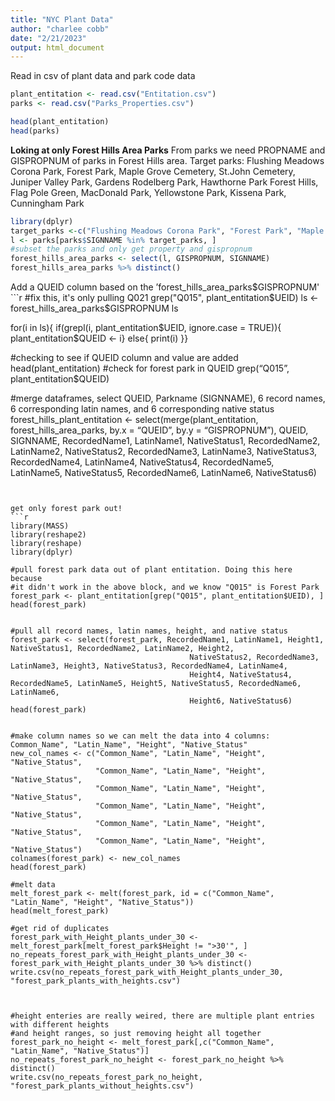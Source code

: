 ```yaml
---
title: "NYC Plant Data"
author: "charlee cobb"
date: "2/21/2023"
output: html_document
---
```

Read in csv of plant data and park code data
```r
plant_entitation <- read.csv("Entitation.csv")
parks <- read.csv("Parks_Properties.csv")

head(plant_entitation)
head(parks)
```


**Loking at only Forest Hills Area Parks**
From parks we need PROPNAME and GISPROPNUM of parks in Forest Hills area. 
Target parks: Flushing Meadows Corona Park, Forest Park, Maple Grove Cemetery, St.John Cemetery, Juniper Valley Park, Gardens Rodelberg Park, Hawthorne Park Forest Hills, Flag Pole Green, MacDonald Park, Yellowstone Park, Kissena Park, Cunningham Park
```r
library(dplyr)
target_parks <-c("Flushing Meadows Corona Park", "Forest Park", "Maple Grove Cemetery", "St.John Cemetery", "Juniper Valley Park", "Gardens Rodelberg Park", "Hawthorne Park Forest Hills", "Flag Pole Green", "MacDonald Park", "Yellowstone Park", "Kissena Park", "Cunningham Park")
l <- parks[parks$SIGNNAME %in% target_parks, ]
#subset the parks and only get property and gispropnum
forest_hills_area_parks <- select(l, GISPROPNUM, SIGNNAME)
forest_hills_area_parks %>% distinct()
```

Add a QUEID column based on the 'forest_hills_area_parks$GISPROPNUM' 
```r
#fix this, it's only pulling Q021
grep("Q015", plant_entitation$UEID)
ls <- forest_hills_area_parks$GISPROPNUM
ls

for(i in ls){
  if(grepl(i, plant_entitation$UEID, ignore.case = TRUE)){
    plant_entitation$QUEID <- i}
  else{
    print(i)
  }}



#checking to see if QUEID column and value are added
head(plant_entitation)
#check for forest park in QUEID
grep("Q015", plant_entitation$QUEID)

#merge dataframes, select QUEID, Parkname (SIGNNAME), 6 record names, 6 corresponding latin names, and 6 corresponding native status 
forest_hills_plant_entitation <- select(merge(plant_entitation, forest_hills_area_parks, by.x = "QUEID", by.y = "GISPROPNUM"),
                                        QUEID, SIGNNAME, RecordedName1, LatinName1, NativeStatus1, RecordedName2, LatinName2,
                                        NativeStatus2, RecordedName3, LatinName3, NativeStatus3, RecordedName4, LatinName4,
                                        NativeStatus4,
                                        RecordedName5, LatinName5, NativeStatus5, RecordedName6, LatinName6,
                                        NativeStatus6)


```


get only forest park out!
```r
library(MASS) 
library(reshape2) 
library(reshape)
library(dplyr)

#pull forest park data out of plant entitation. Doing this here because
#it didn't work in the above block, and we know "Q015" is Forest Park
forest_park <- plant_entitation[grep("Q015", plant_entitation$UEID), ]
head(forest_park)


#pull all record names, latin names, height, and native status
forest_park <- select(forest_park, RecordedName1, LatinName1, Height1, NativeStatus1, RecordedName2, LatinName2, Height2,
                                        NativeStatus2, RecordedName3, LatinName3, Height3, NativeStatus3, RecordedName4, LatinName4,
                                        Height4, NativeStatus4, RecordedName5, LatinName5, Height5, NativeStatus5, RecordedName6, LatinName6,
                                        Height6, NativeStatus6)
head(forest_park)


#make column names so we can melt the data into 4 columns: Common_Name", "Latin_Name", "Height", "Native_Status"
new_col_names <- c("Common_Name", "Latin_Name", "Height", "Native_Status",
                   "Common_Name", "Latin_Name", "Height", "Native_Status",
                   "Common_Name", "Latin_Name", "Height", "Native_Status",
                   "Common_Name", "Latin_Name", "Height", "Native_Status",
                   "Common_Name", "Latin_Name", "Height", "Native_Status",
                   "Common_Name", "Latin_Name", "Height", "Native_Status")
colnames(forest_park) <- new_col_names
head(forest_park)

#melt data
melt_forest_park <- melt(forest_park, id = c("Common_Name", "Latin_Name", "Height", "Native_Status"))
head(melt_forest_park)

#get rid of duplicates
forest_park_with_Height_plants_under_30 <- melt_forest_park[melt_forest_park$Height != ">30'", ]
no_repeats_forest_park_with_Height_plants_under_30 <- forest_park_with_Height_plants_under_30 %>% distinct()
write.csv(no_repeats_forest_park_with_Height_plants_under_30, "forest_park_plants_with_heights.csv")



#height enteries are really weired, there are multiple plant entries with different heights
#and height ranges, so just removing height all together
forest_park_no_height <- melt_forest_park[,c("Common_Name", "Latin_Name", "Native_Status")]
no_repeats_forest_park_no_height <- forest_park_no_height %>% distinct()
write.csv(no_repeats_forest_park_no_height, "forest_park_plants_without_heights.csv")

```
